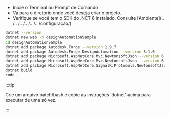 
- Inicie o Terminal ou Prompt de Comando
- Vá para o diretório onde você deseja criar o projeto.
- Verifique se você tem o SDK do .NET 6 instalado. Consulte [Ambiente](.. /.. /.. /.. /.. /.. /configuração/)

```bash title="setup.bat"
dotnet --version
dotnet new web -n designAutomationSample
cd designAutomationSample
dotnet add package Autodesk.Forge --version 1.9.7
dotnet add package Autodesk.Forge.DesignAutomation --version 5.1.0
dotnet add package Microsoft.AspNetCore.Mvc.NewtonsoftJson --version 6.0.11
dotnet add package Microsoft.AspNetCore.Mvc.NewtonsoftJson --version 6.0.11
dotnet add package Microsoft.AspNetCore.SignalR.Protocols.NewtonsoftJson --version 6.0.11
dotnet build
code .
```



:::tip

Crie um arquivo batch/bash e copie as instruções 'dotnet' acima para executar de uma só vez.


:::



<ResponsiveVideo src={PreviewUrl} />
